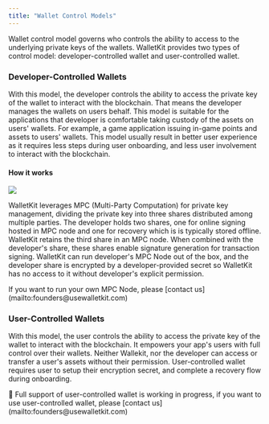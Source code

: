 ```yaml
---
title: "Wallet Control Models"
---
```

Wallet control model governs who controls the ability to access to the underlying private keys of the wallets.
WalletKit provides two types of control model: developer-controlled wallet and user-controlled wallet.

### Developer-Controlled Wallets
With this model, the developer controls the ability to access the private key of the wallet to interact with the blockchain. 
That means the developer manages the wallets on users behalf. This model is suitable for the applications that developer is comfortable 
taking custody of the assets on users' wallets. For example, a game application issuing in-game points and assets to users' wallets. 
This model usually result in better user experience as it requires less steps during user onboarding, and less user involvement to 
interact with the blockchain.

#### How it works

![](/images/reference/developer-controlled-wallet.png) 

WalletKit leverages MPC (Multi-Party Computation) for private key management, dividing the private key into three shares distributed 
among multiple parties. The developer holds two shares, one for online signing hosted in MPC node and one for recovery which is is typically stored offline.
WalletKit retains the third share in an MPC node. When combined with the developer's share, these shares enable signature generation for transaction signing.
WalletKit can run developer's MPC Node out of the box, and the developer share is encrypted by a developer-provided secret so WalletKit has no access to it 
without developer's explicit permission.

<Tip>
 If you want to run your own MPC Node, please [contact us](mailto:founders@usewalletkit.com)  
</Tip>



### User-Controlled Wallets
With this model, the user controls the ability to access the private key of the wallet to interact with the blockchain.
It empowers your app's users with full control over their wallets. Neither Wallekit, nor the developer can access or 
transfer a user's assets without their permission.
User-controlled wallet requires user to setup their encryption secret, and complete a recovery flow during onboarding.

<Note>
🚧 Full support of user-controlled wallet is working in progress, if you want to use user-controlled wallet, please [contact us](mailto:founders@usewalletkit.com)  
</Note>